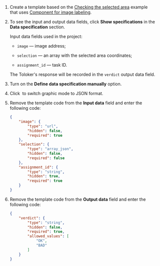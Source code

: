 1. Create a template based on the [Checking the selected area](https://ya.cc/t/AKDvkBw44CFb73) example that uses [Component for image labeling](/docs/template-builder/reference/field.image-annotation).

1. To see the input and output data fields, click **Show specifications** in the **Data specification** section.

    Input data fields used in the project:

    - `image` — image address;

    - `selection` — an array with the selected area coordinates;

    - `assignment_id` — task ID.

    The Toloker's response will be recorded in the `verdict` output data field.

1. Turn on the **Define data specification manually** option.

1. Click <img src="https://tlkfrontprod.azureedge.net/portal-production/static/uploaded/images/1675425185879/1675425185879_original_svg.svg" alt="" /> to switch graphic mode to JSON format.

1. Remove the template code from the **Input data** field and enter the following code:

    ```json
    {
        "image": {
            "type": "url",
            "hidden": false,
            "required": true
        },
        "selection": {
            "type": "array_json",
            "hidden": false,
            "required": false
        },
        "assignment_id": {
            "type": "string",
            "hidden": true,
            "required": true
        }
    }
    ```

1. Remove the template code from the **Output data** field and enter the following code:

    ```json
    {
        "verdict": {
            "type": "string",
            "hidden": false,
            "required": true,
            "allowed_values": [
                "OK",
                "BAD"
            ]
        }
    }
    ```